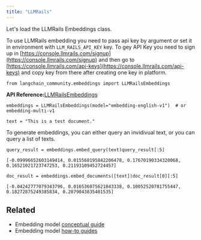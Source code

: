 ```yaml
---
title: "LLMRails"
---
```


Let's load the LLMRails Embeddings class.

To use LLMRails embedding you need to pass api key by argument or set it in environment with `LLM_RAILS_API_KEY` key. To gey API Key you need to sign up in [https://console.llmrails.com/signup](https://console.llmrails.com/signup) and then go to [https://console.llmrails.com/api-keys](https://console.llmrails.com/api-keys) and copy key from there after creating one key in platform.

```
from langchain_community.embeddings import LLMRailsEmbeddings
```

**API Reference:**[LLMRailsEmbeddings](https://python.langchain.com/api_reference/community/embeddings/langchain_community.embeddings.llm_rails.LLMRailsEmbeddings.html)

```
embeddings = LLMRailsEmbeddings(model="embedding-english-v1")  # or embedding-multi-v1
```

```
text = "This is a test document."
```

To generate embeddings, you can either query an invidivual text, or you can query a list of texts.

```
query_result = embeddings.embed_query(text)query_result[:5]
```

```
[-0.09996652603149414, 0.015568195842206478, 0.17670190334320068, 0.16521021723747253, 0.21193109452724457]
```

```
doc_result = embeddings.embed_documents([text])doc_result[0][:5]
```

```
[-0.04242777079343796, 0.016536075621843338, 0.10052520781755447, 0.18272875249385834, 0.2079043835401535]
```

## Related

* Embedding model [conceptual guide](/oss/concepts/embedding_models)
* Embedding model [how-to guides](/oss/how_to/#embedding-models)
